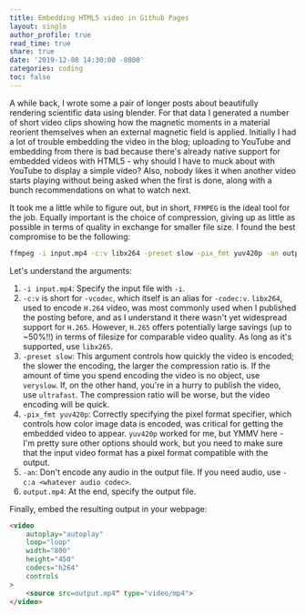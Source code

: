 ```yaml
---
title: Embedding HTML5 video in Github Pages
layout: single
author_profile: true
read_time: true
share: true
date: '2019-12-08 14:30:00 -0800'
categories: coding
toc: false
---
```


A while back, I wrote some a pair of longer posts about beautifully rendering scientific data using blender. For that
data I generated a number of short video clips showing how the magnetic moments in a material reorient themselves
when an external magnetic field is applied. Initially I had a lot of trouble embedding the video in the blog; uploading
to YouTube and embedding from there is bad because there's already native support for embedded videos with HTML5 - why
should I have to muck about with YouTube to display a simple video? Also, nobody likes it when another video starts
playing without being asked when the first is done, along with a bunch recommendations on what to watch next.

It took me a little while to figure out, but in short, `FFMPEG` is the ideal tool for the job. Equally important is the choice of compression, giving up as little as possible in terms of quality in exchange for smaller file size. I found the best compromise to be the following:

```bash
ffmpeg -i input.mp4 -c:v libx264 -preset slow -pix_fmt yuv420p -an output.mp4
```

Let's understand the arguments:

1. `-i input.mp4`: Specify the input file with `-i`.
2. `-c:v` is short for `-vcodec`, which itself is an alias for `-codec:v`. `libx264`, used to encode `H.264` video, was most commonly used when I published the posting before, and as I understand it there wasn't yet widespread support for `H.265`. However, `H.265` offers potentially large savings (up to ~50%!!) in terms of filesize for comparable video quality. As long as it's supported, use `libx265`.
3. `-preset slow`: This argument controls how quickly the video is encoded; the slower the encoding, the larger the compression ratio is. If the amount of time you spend encoding the video is no object, use `veryslow`. If, on the other hand, you're in a hurry to publish the video, use `ultrafast`. The compression ratio will be worse, but the video encoding will be quick.
4. `-pix_fmt yuv420p`: Correctly specifying the pixel format specifier, which controls how color image data is encoded, was critical for getting the embedded video to appear. `yuv420p` worked for me, but YMMV here - I'm pretty sure other options should work, but you need to make sure that the input video format has a pixel format compatible with the output.
5. `-an`: Don't encode any audio in the output file. If you need audio, use `-c:a <whatever audio codec>`.
6. `output.mp4`: At the end, specify the output file.

Finally, embed the resulting output in your webpage:

```html
<video
    autoplay="autoplay"
    loop="loop"
    width="800"
    height="450"
    codecs="h264"
    controls
>
    <source src=output.mp4" type="video/mp4">
</video>
```
